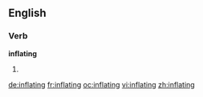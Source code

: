 ==English==

===Verb===
'''inflating'''

# {{present participle of|[[inflate]]}}

[[de:inflating]]
[[fr:inflating]]
[[oc:inflating]]
[[vi:inflating]]
[[zh:inflating]]